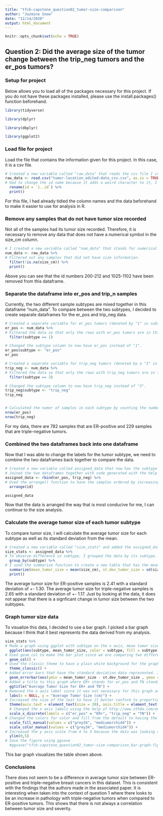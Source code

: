 ```yaml
---
title: "tfcb-capstone_question02_tumor-size-comparison"
author: "Jazmine Snow"
date: "12/14/2020"
output: html_document
---
```


```r
knitr::opts_chunk$set(echo = TRUE)
```

## Question 2: Did the average size of the tumor change between the trip_neg tumors and the er_pos tumors?

### Setup for project
Below allows you to load all of the packages necessary for this project. If you do not have these packages installed, please use the install.packages() function beforehand. 
```r
library(tidyverse)

library(dplyr)

library(dbplyr)

library(ggplot2)
```

### Load file for project
Load the file that contains the information given for this project. In this case, it is a csv file. 
```r
# Created a new variable called "raw_data" that reads the csv file I created of the raw-data.
raw_data <- read.csv("tumor-location_edited-data_csv.csv", as.is = TRUE) %>%
# Had to change the id name because it adds a weird character to it, I believe that this is because it was originally an excel file.
  rename(id = `ï..id`) %>%
  print()
```
For this file, I had already tidied the column names and the data beforehand to make it easier to use for analysis in R. 

### Remove any samples that do not have tumor size recorded
Not all of the samples had its tumor size recorded. Therefore, it is necessary to remove any data that does not have a numerical symbol in the size_cm column. 
```r
# I created a new variable called "num_data" that stands for numerical data and added the raw_data dataframe to this variable.
num_data <- raw_data %>%
# Filtered out any samples that did not have size information. 
  filter(!is.na(size_cm)) %>%
  print()
```
Above you can see that the id numbers 200-212 and 1025-1102 have been removed from this dataframe. 

### Separate the dataframe into er_pos and trip_n samples
Currently, the two different sample subtypes are mixed together in this dataframe "num_data". To compare between the two subtypes, I decided to create separate dataframes for the er_pos and trip_neg data. 
```r
# Created a separate variable for er_pos tumors (denoted by "1" in subtype column).
er_pos <- num_data %>%
# Filtered the data so that only the rows with er_pos tumors are in this dataframe.
  filter(subtype == 1) 

# Changed the subtype column to now have er_pos instead of "1".
er_pos$subtype <- "er_pos"
er_pos

# Created a separate variable for trip_neg tumors (denoted by a "3" in subtype column).
trip_neg <- num_data %>%
# Filtered the data so that only the rows with trip_neg tumors are in this dataframe.
  filter(subtype == 3)

# Changed the subtype column to now have trip_neg instead of "3".
trip_neg$subtype <- "trip_neg"
trip_neg


# Calculated the numer of samples in each subtype by counting the number of rows in each dataframe.
nrow(er_pos)
nrow(trip_neg)
```
For my data, there are 782 samples that are ER-positive and 229 samples that are triple-negative tumors. 

### Combined the two dataframes back into one dataframe
Now that I was able to change the labels for the tumor subtype, we need to combine the two dataframes back together to compare the data. 
```r
# Created a new variable called assigned_data that now has the subtype names in the column labelled subtype.
# Joined the two dataframes together with code generated with the help of https://www.statmethods.net/management/merging.html . Since they don't have any matching columns, I had to use rbind instead of join. 
assigned_data <- rbind(er_pos, trip_neg) %>%
# Used the arrange() function to have the samples ordered by increasing id number. Without this, all of the er_pos data would be above the trip_neg data. 
  arrange(id)

assigned_data
```
Now that the data is arranged the way that is most conducive for me, I can continue to the size analysis. 

### Calculate the average tumor size of each tumor subtype
To compare tumor size, I will calculate the average tumor size for each subtype as well as its standard deviation from the mean.  
```r
# Created a new variable called "size_stats" and added the assigned_data to it.
size_stats <- assigned_data %>%
# To observe difference in subtype, I grouped the data by its subtype.
  group_by(subtype) %>%
# I used the summarize function to create a new table that has the mean tumor size and the standard deviation of each tumor size subtype.
  summarize(mean_tumor_size = mean(size_cm), st.dev_tumor_size = sd(size_cm)) %>%
  print()
```
The average tumor size for ER-positive samples is 2.41 with a standard deviation of +- 1.30. The average tumor size for triple-negative samples is 2.65 with a standard deviation of +- 1.17. Just by looking at the data, it does not appear that there is a signficant change in tumor size between the two subtypes. 

### Graph tumor size data
To visualize this data, I decided to use a bar graph. I picked a bar graph because I think that it best represents the data derived from my analysis. 
```r
size_stats %>%
# Made a graph using ggplot with subtype on the x axis, mean tumor size on the y avis, where the two different subtypes are also separated by color and fill of the bars.
  ggplot(aes(subtype, mean_tumor_size, color = subtype, fill = subtype)) +
# Used geom_col to make the bar plot since we are comparing two different variables. 
  geom_col() +
# Used the classic theme to have a plain white background for the graph.
  theme_classic() +
# Added error bars that have the standard deviation data represented. I also changed the width of the error bars to make them easier to see. 
  geom_errorbar(aes(ymin = mean_tumor_size - st.dev_tumor_size , ymax = mean_tumor_size + st.dev_tumor_size, width = 0.49)) +
# Added a title to this graph where ER+ stands for er_pos and TN stands for trip_neg tumors.
  ggtitle("Average Tumor Size for ER+ and TN") +
# Removed the x axis label since it was not necessary for this graph and added a label for the y axis.
  labs(x = NULL, y = "Average Tumor Size (cm)") +
# Increased the size of the text to have it better conform to proportional ink standards. Also hid the legend by having its position be "none" since it is already given on the x axis. 
  theme(axis.text = element_text(size = 20), axis.title = element_text(size = 22), plot.title = element_text(size = 24), legend.position = "none") +
  # Changed the x axis labels using the help of http://www.sthda.com/english/wiki/ggplot2-axis-ticks-a-guide-to-customize-tick-marks-and-labels
  scale_x_discrete(labels = c("er_pos" = "ER+", "trip_neg" = "TN")) +
# Changed the colors for color and fill from the default to having the er_pos samples in grey and the trip_neg samples in purple. This was just a personal choice.
  scale_fill_manual(values = c("grey34", "mediumorchid4")) +
  scale_color_manual(values = c("grey34", "mediumorchid4")) +
# Increased the y axis scale from 4 to 5 because the data was looking a little cramped.
  ylim(0,5) 
# Save the figure using ggsave 
  #ggsave("tfcb-capstone_question02_tumor-size-comparison_bar-graph-figure.jpg")
```
This bar graph visualizes the table shown above.  

### Conclusions
There does not seem to be a difference in average tumor size between ER-positive and triple-negative breast cancers in this dataset. This is consistent with the findings that the authors made in the associated paper. It is interesting when taken into the context of question 1 where there looks to be an increase in pathology with triple-negative tumors when compared to ER-positive tumors. This shows that there is not always a correlation between tumor size and severity. 




